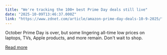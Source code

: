 ```yaml
---
title: "We're tracking the 100+ best Prime Day deals still live"
date: "2025-10-09T13:46:37.000Z"
link: "https://www.zdnet.com/article/amazon-prime-day-deals-10-9-2025/"
---
```


October Prime Day is over, but some lingering all-time low prices on laptops, TVs, Apple products, and more remain. Don't wait to shop.

[Read more](https://www.zdnet.com/article/amazon-prime-day-deals-10-9-2025/)
